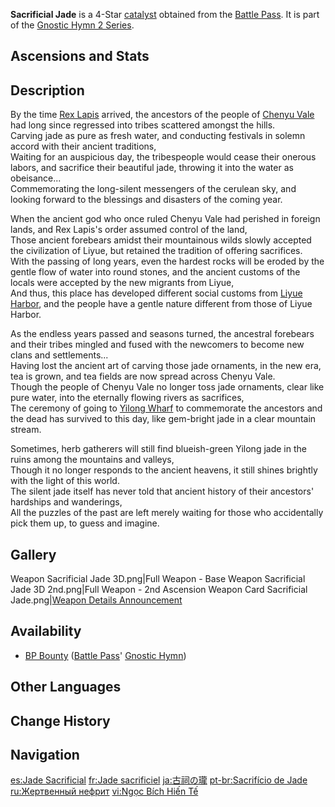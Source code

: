 {{Weapon Infobox
|title            = Sac&shy;ri&shy;fi&shy;cial Jade
|id               = 14424
|image            = <gallery>
Weapon Sacrificial Jade.png|Base
Weapon Sacrificial Jade 2nd.png|2nd Ascension
</gallery>
|type             = Catalyst
|quality          = 4
|base_atk         = 41
|2nd_stat_type    = CRIT Rate
|2nd_stat         = 8%
|series           = Gnostic Hymn 2
|releaseDate      = 2023-08-16
|obtain           = Battle Pass
|passive          = Jade Circulation
|effect           = When not on the field for more than 5s, [[Max HP]] will be increased by (var1)% and [[Elemental Mastery]] will be increased by (var2). These effects will be canceled after the wielder has been on the field for 10s.
|eff_rank1_var1   = 32
|eff_rank2_var1   = 40
|eff_rank3_var1   = 48
|eff_rank4_var1   = 56
|eff_rank5_var1   = 64
|eff_rank1_var2   = 40
|eff_rank2_var2   = 50
|eff_rank3_var2   = 60
|eff_rank4_var2   = 70
|eff_rank5_var2   = 80
|eff_att1         = HP
|eff_att2         = Elemental Mastery
}}
{{Description|An ancient jade pendant that gleams like clear water. It seems to have been used in ancient ceremonies.}}
'''Sacrificial Jade''' is a 4-Star [[catalyst]] obtained from the [[Battle Pass]]. It is part of the [[Gnostic Hymn 2 Series]].

==Ascensions and Stats==
{{Weapon Ascensions and Stats
|ascendMat1 = Luminous Sands from Guyun
|ascendMat2 = Lustrous Stone from Guyun
|ascendMat3 = Relic from Guyun
|ascendMat4 = Divine Body from Guyun
|bossMat1   = Mist Grass Pollen
|bossMat2   = Mist Grass
|bossMat3   = Mist Grass Wick
|commonMat1 = Divining Scroll
|commonMat2 = Sealed Scroll
|commonMat3 = Forbidden Curse Scroll
}}

==Description==
By the time [[Rex Lapis]] arrived, the ancestors of the people of [[Chenyu Vale]] had long since regressed into tribes scattered amongst the hills.<br>
Carving jade as pure as fresh water, and conducting festivals in solemn accord with their ancient traditions,<br>
Waiting for an auspicious day, the tribespeople would cease their onerous labors, and sacrifice their beautiful jade, throwing it into the water as obeisance...<br>
Commemorating the long-silent messengers of the cerulean sky, and looking forward to the blessings and disasters of the coming year.

When the ancient god who once ruled Chenyu Vale had perished in foreign lands, and Rex Lapis's order assumed control of the land,<br>
Those ancient forebears amidst their mountainous wilds slowly accepted the civilization of Liyue, but retained the tradition of offering sacrifices.<br>
With the passing of long years, even the hardest rocks will be eroded by the gentle flow of water into round stones, and the ancient customs of the locals were accepted by the new migrants from Liyue,<br>
And thus, this place has developed different social customs from [[Liyue Harbor]], and the people have a gentle nature different from those of Liyue Harbor.

As the endless years passed and seasons turned, the ancestral forebears and their tribes mingled and fused with the newcomers to become new clans and settlements...<br>
Having lost the ancient art of carving those jade ornaments, in the new era, tea is grown, and tea fields are now spread across Chenyu Vale.<br>
Though the people of Chenyu Vale no longer toss jade ornaments, clear like pure water, into the eternally flowing rivers as sacrifices,<br>
The ceremony of going to [[Yilong Wharf]] to commemorate the ancestors and the dead has survived to this day, like gem-bright jade in a clear mountain stream.

Sometimes, herb gatherers will still find blueish-green Yilong jade in the ruins among the mountains and valleys,<br>
Though it no longer responds to the ancient heavens, it still shines brightly with the light of this world.<br>
The silent jade itself has never told that ancient history of their ancestors' hardships and wanderings,<br>
All the puzzles of the past are left merely waiting for those who accidentally pick them up, to guess and imagine.

==Gallery==
<gallery>
Weapon Sacrificial Jade 3D.png|Full Weapon - Base
Weapon Sacrificial Jade 3D 2nd.png|Full Weapon - 2nd Ascension
Weapon Card Sacrificial Jade.png|[https://www.hoyolab.com/article/20789175 Weapon Details Announcement]
</gallery>

==Availability==
*[[BP Bounty]] ([[Battle Pass]]' [[Gnostic Hymn]])

==Other Languages==
{{Other Languages
|1_en     = Sacrificial Jade
|1_zhs    = 遗祀玉珑
|1_zhs_rm = Yísì Yùlóng
|1_zht    = 遺祀玉瓏
|1_zht_rm = Yísì Yùlóng
|1_zh_tl  = 
|1_ja     = 古祠の瓏
|1_ja_rm  = Koshi no Rou{{Assumed}}
|1_ja_tl  = 
|1_ko     = 제사<->의 옥
|1_ko_tl  = 
|1_es     = Jade Sacrificial
|1_es_tl  = Sacrificial Jade
|1_fr     = Jade sacrificiel
|1_fr_tl  = Sacrificial Jade
|1_ru     = Жертвенный нефрит
|1_ru_tl  = Sacrificial Jade
|1_th     = Sacrificial Jade
|1_vi     = Ngọc Bích Hiến Tế
|1_vi_tl  = 
|1_de     = Zeremonielle Jade
|1_de_tl  = Ceremonial Jade
|1_id     = Sacrificial Jade
|1_pt     = Sacrifício de Jade
|1_pt_tl  = 
|1_tr     = Kurban Yeşimi
|1_tr_tl  = Sacrificial Jade
|1_it     = Giada sacrificale
|1_it_tl  = Sacrificial Jade
|2_en     = Jade Circulation
|2_zhs    = 碧玉流转
|2_zhs_rm = Bìyù Liúzhuàn
|2_zht    = 碧玉流轉
|2_zht_rm = Bìyù Liúzhuàn
|2_zh_tl  = 
|2_ja     = 碧玉流転
|2_ja_rm  = Hekigyoku Ruten
|2_ja_tl  = 
|2_ko     = 흐르는 옥
|2_ko_rm  = 
|2_ko_tl  = 
|2_es     = Jade fluctuante
|2_es_tl  = Fluctuating Jade
|2_fr     = Circulation du jade
|2_fr_tl  = Jade Circulation
|2_ru     = Нефритовый круговорот
|2_ru_tl  = Jade Circulation
|2_th     = Jade Circulation
|2_vi     = Bích Ngọc Lưu Chuyển
|2_vi_tl  = 
|2_de     = Umlauf der grünen Jade
|2_de_tl  = Circulation of the Green Jade
|2_id     = Jade Circulation
|2_pt     = Circulação de Jade
|2_pt_tl  = 
|2_tr     = Yeşim Döngüsü
|2_tr_tl  = Jade Circulation
|2_it     = Circolazione di giada
|2_it_tl  = Jade Circulation
}}

==Change History==
{{Change History|4.0}}

==Navigation==
{{Weapons by Series Navbox|Gnostic Hymn 2}}
{{Weapon Navbox|Catalysts}}

[[es:Jade Sacrificial]]
[[fr:Jade sacrificiel]]
[[ja:古祠の瓏]]
[[pt-br:Sacrifício de Jade]]
[[ru:Жертвенный нефрит]]
[[vi:Ngọc Bích Hiến Tế]]